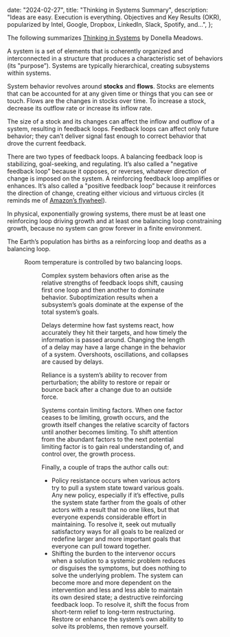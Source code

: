 
  date: "2024-02-27",
  title: "Thinking in Systems Summary",
  description:
    "Ideas are easy. Execution is everything. Objectives and Key Results (OKR), popularized by Intel, Google, Dropbox, LinkedIn, Slack, Spotify, and...",
};


The following summarizes [Thinking in Systems](https://www.amazon.com/Thinking-in-Systems-audiobook/dp/B07FW9Z4KG) by Donella Meadows.

A system is a set of elements that is coherently organized and interconnected in a structure that produces a characteristic set of behaviors (its "purpose”). Systems are typically hierarchical, creating subsystems within systems.

System behavior revolves around **stocks** and **flows**. Stocks are elements that can be accounted for at any given time or things that you can see or touch. Flows are the changes in stocks over time. To increase a stock, decrease its outflow rate or increase its inflow rate.

The size of a stock and its changes can affect the inflow and outflow of a system, resulting in feedback loops. Feedback loops can affect only future behavior; they can’t deliver signal fast enough to correct behavior that drove the current feedback.

There are two types of feedback loops. A balancing feedback loop is stabilizing, goal-seeking, and regulating. It’s also called a "negative feedback loop” because it opposes, or reverses, whatever direction of change is imposed on the system. A reinforcing feedback loop amplifies or enhances. It’s also called a "positive feedback loop” because it reinforces the direction of change, creating either vicious and virtuous circles (it reminds me of [Amazon’s flywheel](https://www.podean.com/amazon-explained-the-flywheel/)).

In physical, exponentially growing systems, there must be at least one reinforcing loop driving growth and at least one balancing loop constraining growth, because no system can grow forever in a finite environment.

The Earth’s population has births as a reinforcing loop and deaths as a balancing loop.

<Figure caption="Earth's population stock-and-flow diagram" src={population} />

Room temperature is controlled by two balancing loops.

<Figure caption="Room temperature stock-and-flow diagram" src={thermostat} />

Complex system behaviors often arise as the relative strengths of feedback loops shift, causing first one loop and then another to dominate behavior. Suboptimization results when a subsystem’s goals dominate at the expense of the total system’s goals.

Delays determine how fast systems react, how accurately they hit their targets, and how timely the information is passed around. Changing the length of a delay may have a large change in the behavior of a system. Overshoots, oscillations, and collapses are caused by delays.

Reliance is a system’s ability to recover from perturbation; the ability to restore or repair or bounce back after a change due to an outside force.

Systems contain limiting factors. When one factor ceases to be limiting, growth occurs, and the growth itself changes the relative scarcity of factors until another becomes limiting. To shift attention from the abundant factors to the next potential limiting factor is to gain real understanding of, and control over, the growth process.

Finally, a couple of traps the author calls out:

- Policy resistance occurs when various actors try to pull a system state toward various goals. Any new policy, especially if it’s effective, pulls the system state farther from the goals of other actors with a result that no one likes, but that everyone expends considerable effort in maintaining. To resolve it, seek out mutually satisfactory ways for all goals to be realized or redefine larger and more important goals that everyone can pull toward together.
- Shifting the burden to the intervenor occurs when a solution to a systemic problem reduces or disguises the symptoms, but does nothing to solve the underlying problem. The system can become more and more dependent on the intervention and less and less able to maintain its own desired state; a destructive reinforcing feedback loop. To resolve it, shift the focus from short-term relief to long-term restructuring. Restore or enhance the system’s own ability to solve its problems, then remove yourself.
